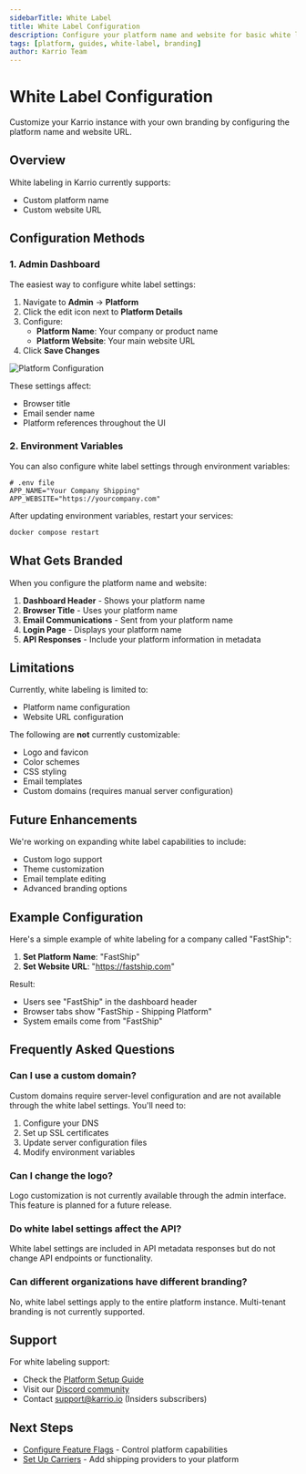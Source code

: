 ```yaml
---
sidebarTitle: White Label
title: White Label Configuration
description: Configure your platform name and website for basic white labeling
tags: [platform, guides, white-label, branding]
author: Karrio Team
---
```


# White Label Configuration

Customize your Karrio instance with your own branding by configuring the platform name and website URL.

## Overview

White labeling in Karrio currently supports:
- Custom platform name
- Custom website URL

## Configuration Methods

### 1. Admin Dashboard

The easiest way to configure white label settings:

1. Navigate to **Admin** → **Platform**
2. Click the edit icon next to **Platform Details**
3. Configure:
   - **Platform Name**: Your company or product name
   - **Platform Website**: Your main website URL
4. Click **Save Changes**

![Platform Configuration](/placeholder.svg)

These settings affect:
- Browser title
- Email sender name
- Platform references throughout the UI

### 2. Environment Variables

You can also configure white label settings through environment variables:

```env
# .env file
APP_NAME="Your Company Shipping"
APP_WEBSITE="https://yourcompany.com"
```

After updating environment variables, restart your services:
```bash
docker compose restart
```

## What Gets Branded

When you configure the platform name and website:

1. **Dashboard Header** - Shows your platform name
2. **Browser Title** - Uses your platform name
3. **Email Communications** - Sent from your platform name
4. **Login Page** - Displays your platform name
5. **API Responses** - Include your platform information in metadata

## Limitations

Currently, white labeling is limited to:
- Platform name configuration
- Website URL configuration

The following are **not** currently customizable:
- Logo and favicon
- Color schemes
- CSS styling
- Email templates
- Custom domains (requires manual server configuration)

## Future Enhancements

We're working on expanding white label capabilities to include:
- Custom logo support
- Theme customization
- Email template editing
- Advanced branding options

## Example Configuration

Here's a simple example of white labeling for a company called "FastShip":

1. **Set Platform Name**: "FastShip"
2. **Set Website URL**: "https://fastship.com"

Result:
- Users see "FastShip" in the dashboard header
- Browser tabs show "FastShip - Shipping Platform"
- System emails come from "FastShip"

## Frequently Asked Questions

### Can I use a custom domain?

Custom domains require server-level configuration and are not available through the white label settings. You'll need to:
1. Configure your DNS
2. Set up SSL certificates
3. Update server configuration files
4. Modify environment variables

### Can I change the logo?

Logo customization is not currently available through the admin interface. This feature is planned for a future release.

### Do white label settings affect the API?

White label settings are included in API metadata responses but do not change API endpoints or functionality.

### Can different organizations have different branding?

No, white label settings apply to the entire platform instance. Multi-tenant branding is not currently supported.

## Support

For white labeling support:
- Check the [Platform Setup Guide](../../setup)
- Visit our [Discord community](https://discord.gg/gS88uE7sEx)
- Contact support@karrio.io (Insiders subscribers)

## Next Steps

- [Configure Feature Flags](../feature-flags) - Control platform capabilities
- [Set Up Carriers](../carriers) - Add shipping providers to your platform